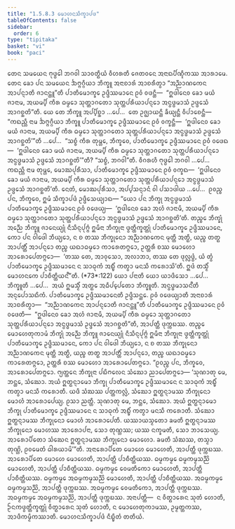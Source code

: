 ```yaml
---
title: "1.5.8.3 ᨾᩮᩣᩉᨶᩈᩥᨠ᩠ᨡᩣᨸᨴ"
tableOfContents: false
sidebar:
  order: 6
type: "tipitaka"
basket: "vi"
book: "paci"
---
```



<DynamicBreadcrumb />

<Division number="443" book="paci">

<Paragraph number="1329" book="paci">
ᨲᩮᨶ ᩈᨾᨿᩮᨶ ᨻᩩᨴ᩠ᨵᩮᩤ ᨽᨣᩅᩤ ᩈᩣᩅᨲ᩠ᨳᩥᨿᩴ ᩅᩥᩉᩁᨲᩥ ᨩᩮᨲᩅᨶᩮ ᩋᨶᩣᨳᨸᩥᨱ᩠ᨯᩥᨠᩔ ᩋᩣᩁᩣᨾᩮ. ᨲᩮᨶ ᨡᩮᩣ ᨸᨶ ᩈᨾᨿᩮᨶ ᨨᨻ᩠ᨻᨣ᩠ᨣᩥᨿᩣ ᨽᩥᨠ᩠ᨡᩪ ᩋᨶᩣᨧᩣᩁᩴ ᩋᩣᨧᩁᩥᨲ᩠ᩅᩣ “ᩋᨬ᩠ᨬᩣᨱᨠᩮᨶ ᩋᩣᨸᨶ᩠ᨶᩣᨲᩥ ᨩᩣᨶᨶ᩠ᨲᩪ”ᨲᩥ ᨸᩣᨲᩥᨾᩮᩣᨠ᩠ᨡᩮ ᩏᨴ᩠ᨴᩥᩔᨾᩣᨶᩮ ᩑᩅᩴ ᩅᨴᨶ᩠ᨲᩥ—  “ᩍᨴᩤᨶᩮᩅ ᨡᩮᩣ ᨾᨿᩴ ᨩᩣᨶᩣᨾ, ᩋᨿᨾ᩠ᨸᩥ ᨠᩥᩁ ᨵᨾ᩠ᨾᩮᩣ ᩈᩩᨲ᩠ᨲᩣᨣᨲᩮᩣ ᩈᩩᨲ᩠ᨲᨸᩁᩥᨿᩣᨸᨶ᩠ᨶᩮᩣ ᩋᨶ᩠ᩅᨴ᩠ᨵᨾᩣᩈᩴ ᩏᨴ᩠ᨴᩮᩈᩴ ᩋᩣᨣᨧ᩠ᨨᨲᩦ”ᨲᩥ.
</Paragraph>

<Paragraph number="1330" book="paci">
ᨿᩮ ᨲᩮ ᨽᩥᨠ᩠ᨡᩪ ᩋᨸ᩠ᨸᩥᨧ᩠ᨨᩣ …ᨸᩮ…  ᨲᩮ ᩏᨩ᩠ᨫᩣᨿᨶ᩠ᨲᩥ ᨡᩥᨿ᩠ᨿᨶ᩠ᨲᩥ ᩅᩥᨸᩣᨧᩮᨶ᩠ᨲᩥ—  “ᨠᨳᨬ᩠ᩉᩥ ᨶᩣᨾ ᨨᨻ᩠ᨻᨣ᩠ᨣᩥᨿᩣ ᨽᩥᨠ᩠ᨡᩪ ᨸᩣᨲᩥᨾᩮᩣᨠ᩠ᨡᩮ ᩏᨴ᩠ᨴᩥᩔᨾᩣᨶᩮ ᩑᩅᩴ ᩅᨠ᩠ᨡᨶ᩠ᨲᩥ—  ‘ᩍᨴᩤᨶᩮᩅ ᨡᩮᩣ ᨾᨿᩴ ᨩᩣᨶᩣᨾ, ᩋᨿᨾ᩠ᨸᩥ ᨠᩥᩁ ᨵᨾ᩠ᨾᩮᩣ ᩈᩩᨲ᩠ᨲᩣᨣᨲᩮᩣ ᩈᩩᨲ᩠ᨲᨸᩁᩥᨿᩣᨸᨶ᩠ᨶᩮᩣ ᩋᨶ᩠ᩅᨴ᩠ᨵᨾᩣᩈᩴ ᩏᨴ᩠ᨴᩮᩈᩴ ᩋᩣᨣᨧ᩠ᨨᨲᩦ’”ᨲᩥ …ᨸᩮ…  “ᩈᨧ᩠ᨧᩴ ᨠᩥᩁ ᨲᩩᨾ᩠ᩉᩮ, ᨽᩥᨠ᩠ᨡᩅᩮ, ᨸᩣᨲᩥᨾᩮᩣᨠ᩠ᨡᩮ ᩏᨴ᩠ᨴᩥᩔᨾᩣᨶᩮ ᩑᩅᩴ ᩅᨴᩮᨳ—  ‘ᩍᨴᩤᨶᩮᩅ ᨡᩮᩣ ᨾᨿᩴ ᨩᩣᨶᩣᨾ, ᩋᨿᨾ᩠ᨸᩥ ᨠᩥᩁ ᨵᨾ᩠ᨾᩮᩣ ᩈᩩᨲ᩠ᨲᩣᨣᨲᩮᩣ ᩈᩩᨲ᩠ᨲᨸᩁᩥᨿᩣᨸᨶ᩠ᨶᩮᩣ ᩋᨶ᩠ᩅᨴ᩠ᨵᨾᩣᩈᩴ ᩏᨴ᩠ᨴᩮᩈᩴ ᩋᩣᨣᨧ᩠ᨨᨲᩦ’”ᨲᩥ? “ᩈᨧ᩠ᨧᩴ, ᨽᨣᩅᩤ”ᨲᩥ. ᩅᩥᨣᩁᩉᩥ ᨻᩩᨴ᩠ᨵᩮᩤ ᨽᨣᩅᩤ …ᨸᩮ…  ᨠᨳᨬ᩠ᩉᩥ ᨶᩣᨾ ᨲᩩᨾ᩠ᩉᩮ, ᨾᩮᩣᨥᨸᩩᩁᩥᩈᩣ, ᨸᩣᨲᩥᨾᩮᩣᨠ᩠ᨡᩮ ᩏᨴ᩠ᨴᩥᩔᨾᩣᨶᩮ ᩑᩅᩴ ᩅᨠ᩠ᨡᨳ—  ‘ᩍᨴᩤᨶᩮᩅ ᨡᩮᩣ ᨾᨿᩴ ᨩᩣᨶᩣᨾ, ᩋᨿᨾ᩠ᨸᩥ ᨠᩥᩁ ᨵᨾ᩠ᨾᩮᩣ ᩈᩩᨲ᩠ᨲᩣᨣᨲᩮᩣ ᩈᩩᨲ᩠ᨲᨸᩁᩥᨿᩣᨸᨶ᩠ᨶᩮᩣ ᩋᨶ᩠ᩅᨴ᩠ᨵᨾᩣᩈᩴ ᩏᨴ᩠ᨴᩮᩈᩴ ᩋᩣᨣᨧ᩠ᨨᨲᩦ’ᨲᩥ. ᨶᩮᨲᩴ, ᨾᩮᩣᨥᨸᩩᩁᩥᩈᩣ, ᩋᨸ᩠ᨸᩈᨶ᩠ᨶᩣᨶᩴ ᩅᩤ ᨸᩈᩣᨴᩤᨿ …ᨸᩮ…  ᩑᩅᨬ᩠ᨧ ᨸᨶ, ᨽᩥᨠ᩠ᨡᩅᩮ, ᩍᨾᩴ ᩈᩥᨠ᩠ᨡᩣᨸᨴᩴ ᩏᨴ᩠ᨴᩥᩈᩮᨿ᩠ᨿᩣᨳ—
</Paragraph>

</Division>
<Division number="444" book="paci">

<Paragraph number="1331" book="paci">
<Emphasis>“ᨿᩮᩣ ᨸᨶ ᨽᩥᨠ᩠ᨡᩩ ᩋᨶ᩠ᩅᨴ᩠ᨵᨾᩣᩈᩴ ᨸᩣᨲᩥᨾᩮᩣᨠ᩠ᨡᩮ ᩏᨴ᩠ᨴᩥᩔᨾᩣᨶᩮ ᩑᩅᩴ ᩅᨴᩮᨿ᩠ᨿ—  ‘ᩍᨴᩤᨶᩮᩅ ᨡᩮᩣ ᩋᩉᩴ ᨩᩣᨶᩣᨾᩥ, ᩋᨿᨾ᩠ᨸᩥ ᨠᩥᩁ ᨵᨾ᩠ᨾᩮᩣ ᩈᩩᨲ᩠ᨲᩣᨣᨲᩮᩣ ᩈᩩᨲ᩠ᨲᨸᩁᩥᨿᩣᨸᨶ᩠ᨶᩮᩣ ᩋᨶ᩠ᩅᨴ᩠ᨵᨾᩣᩈᩴ ᩏᨴ᩠ᨴᩮᩈᩴ ᩋᩣᨣᨧ᩠ᨨᨲᩦ’ᨲᩥ. ᨲᨬ᩠ᨧᩮ ᨽᩥᨠ᩠ᨡᩩᩴ ᩋᨬ᩠ᨬᩮ ᨽᩥᨠ᩠ᨡᩪ ᨩᩣᨶᩮᨿ᩠ᨿᩩᩴ ᨶᩥᩈᩥᨶ᩠ᨶᨸᩩᨻ᩠ᨻᩴ ᩍᨾᩥᨶᩣ ᨽᩥᨠ᩠ᨡᩩᨶᩣ ᨴ᩠ᩅᨲ᩠ᨲᩥᨠ᩠ᨡᨲ᩠ᨲᩩᩴ ᨸᩣᨲᩥᨾᩮᩣᨠ᩠ᨡᩮ ᩏᨴ᩠ᨴᩥᩔᨾᩣᨶᩮ, ᨠᩮᩣ ᨸᨶ ᩅᩤᨴᩮᩤ ᨽᩥᨿ᩠ᨿᩮᩣ, ᨶ ᨧ ᨲᩔ ᨽᩥᨠ᩠ᨡᩩᨶᩮᩣ ᩋᨬ᩠ᨬᩣᨱᨠᩮᨶ ᨾᩩᨲ᩠ᨲᩥ ᩋᨲ᩠ᨳᩥ, ᨿᨬ᩠ᨧ ᨲᨲ᩠ᨳ ᩋᩣᨸᨲ᩠ᨲᩥᩴ ᩋᩣᨸᨶ᩠ᨶᩮᩣ ᨲᨬ᩠ᨧ ᨿᨳᩣᨵᨾ᩠ᨾᩮᩣ ᨠᩣᩁᩮᨲᨻ᩠ᨻᩮᩣ, ᩏᨲ᩠ᨲᩁᩥ ᨧᩔ ᨾᩮᩣᩉᩮᩣ ᩋᩣᩁᩮᩣᨸᩮᨲᨻ᩠ᨻᩮᩣ—  ‘ᨲᩔ ᨲᩮ, ᩋᩣᩅᩩᩈᩮᩣ, ᩋᩃᩣᨽᩣ, ᨲᩔ ᨲᩮ ᨴᩩᩃᩖᨴ᩠ᨵᩴ, ᨿᩴ ᨲ᩠ᩅᩴ ᨸᩣᨲᩥᨾᩮᩣᨠ᩠ᨡᩮ ᩏᨴ᩠ᨴᩥᩔᨾᩣᨶᩮ ᨶ ᩈᩣᨵᩩᨠᩴ ᩋᨭ᩠ᨮᩥᩴ ᨠᨲ᩠ᩅᩣ ᨾᨶᩈᩥ ᨠᩁᩮᩣᩈᩦ’ᨲᩥ. ᩍᨴᩴ ᨲᩈ᩠ᨾᩥᩴ ᨾᩮᩣᩉᨶᨠᩮ ᨸᩣᨧᩥᨲ᩠ᨲᩥᨿᨶ᩺”</Emphasis>ᨲᩥ. (*73*:<Emphasis>122</Emphasis>)
</Paragraph>

</Division>
<Division number="445" book="paci">

<Paragraph number="1332" book="paci">
<Emphasis>ᨿᩮᩣ ᨸᨶᩣ</Emphasis>ᨲᩥ ᨿᩮᩣ ᨿᩣᨴᩥᩈᩮᩣ …ᨸᩮ…  <Emphasis>ᨽᩥᨠ᩠ᨡᩪ</Emphasis>ᨲᩥ …ᨸᩮ…  ᩋᨿᩴ ᩍᨾᩈ᩠ᨾᩥᩴ ᩋᨲ᩠ᨳᩮ ᩋᨵᩥᨸ᩠ᨸᩮᨲᩮᩣ ᨽᩥᨠ᩠ᨡᩪᨲᩥ.
</Paragraph>

<Paragraph number="1333" book="paci">
<Emphasis>ᩋᨶ᩠ᩅᨴ᩠ᨵᨾᩣᩈᨶ᩺</Emphasis>ᨲᩥ ᩋᨶᩩᨸᩮᩣᩈᨳᩥᨠᩴ.
</Paragraph>

<Paragraph number="1334" book="paci">
<Emphasis>ᨸᩣᨲᩥᨾᩮᩣᨠ᩠ᨡᩮ ᩏᨴ᩠ᨴᩥᩔᨾᩣᨶᩮ</Emphasis>ᨲᩥ ᩏᨴ᩠ᨴᩥᩈᨶ᩠ᨲᩮ.
</Paragraph>

<Paragraph number="1335" book="paci">
<Emphasis>ᩑᩅᩴ ᩅᨴᩮᨿ᩠ᨿᩣ</Emphasis>ᨲᩥ ᩋᨶᩣᨧᩣᩁᩴ ᩋᩣᨧᩁᩥᨲ᩠ᩅᩣ—  “ᩋᨬ᩠ᨬᩣᨱᨠᩮᨶ ᩋᩣᨸᨶ᩠ᨶᩮᩣᨲᩥ ᨩᩣᨶᨶ᩠ᨲᩪ”ᨲᩥ ᨸᩣᨲᩥᨾᩮᩣᨠ᩠ᨡᩮ ᩏᨴ᩠ᨴᩥᩔᨾᩣᨶᩮ ᩑᩅᩴ ᩅᨴᩮᨲᩥ—  “ᩍᨴᩤᨶᩮᩅ ᨡᩮᩣ ᩋᩉᩴ ᨩᩣᨶᩣᨾᩥ, ᩋᨿᨾ᩠ᨸᩥ ᨠᩥᩁ ᨵᨾ᩠ᨾᩮᩣ ᩈᩩᨲ᩠ᨲᩣᨣᨲᩮᩣ ᩈᩩᨲ᩠ᨲᨸᩁᩥᨿᩣᨸᨶ᩠ᨶᩮᩣ ᩋᨶ᩠ᩅᨴ᩠ᨵᨾᩣᩈᩴ ᩏᨴ᩠ᨴᩮᩈᩴ ᩋᩣᨣᨧ᩠ᨨᨲᩦ”ᨲᩥ, ᩋᩣᨸᨲ᩠ᨲᩥ ᨴᩩᨠ᩠ᨠᨭᩔ.
</Paragraph>

<Paragraph number="1336" book="paci">
ᨲᨬ᩠ᨧᩮ ᨾᩮᩣᩉᩮᨲᩩᨠᩣᨾᩴ ᨽᩥᨠ᩠ᨡᩩᩴ ᩋᨬ᩠ᨬᩮ ᨽᩥᨠ᩠ᨡᩪ ᨩᩣᨶᩮᨿ᩠ᨿᩩᩴ ᨶᩥᩈᩥᨶ᩠ᨶᨸᩩᨻ᩠ᨻᩴ ᩍᨾᩥᨶᩣ ᨽᩥᨠ᩠ᨡᩩᨶᩣ ᨴ᩠ᩅᨲ᩠ᨲᩥᨠ᩠ᨡᨲ᩠ᨲᩩᩴ ᨸᩣᨲᩥᨾᩮᩣᨠ᩠ᨡᩮ ᩏᨴ᩠ᨴᩥᩔᨾᩣᨶᩮ, ᨠᩮᩣ ᨸᨶ ᩅᩤᨴᩮᩤ ᨽᩥᨿ᩠ᨿᩮᩣ, ᨶ ᨧ ᨲᩔ ᨽᩥᨠ᩠ᨡᩩᨶᩮᩣ ᩋᨬ᩠ᨬᩣᨱᨠᩮᨶ ᨾᩩᨲ᩠ᨲᩥ ᩋᨲ᩠ᨳᩥ, ᨿᨬ᩠ᨧ ᨲᨲ᩠ᨳ ᩋᩣᨸᨲ᩠ᨲᩥᩴ ᩋᩣᨸᨶ᩠ᨶᩮᩣ, ᨲᨬ᩠ᨧ ᨿᨳᩣᨵᨾ᩠ᨾᩮᩣ ᨠᩣᩁᩮᨲᨻ᩠ᨻᩮᩣ, ᩏᨲ᩠ᨲᩁᩥ ᨧᩔ ᨾᩮᩣᩉᩮᩣ ᩋᩣᩁᩮᩣᨸᩮᨲᨻ᩠ᨻᩮᩣ. “ᩑᩅᨬ᩠ᨧ ᨸᨶ, ᨽᩥᨠ᩠ᨡᩅᩮ, ᩋᩣᩁᩮᩣᨸᩮᨲᨻ᩠ᨻᩮᩣ. ᨻ᩠ᨿᨲ᩠ᨲᩮᨶ ᨽᩥᨠ᩠ᨡᩩᨶᩣ ᨸᨭᩥᨻᩃᩮᨶ ᩈᩴᨥᩮᩣ ᨬᩣᨸᩮᨲᨻ᩠ᨻᩮᩣ—
</Paragraph>

</Division>
<Division number="446" book="paci">

<Paragraph number="1337" book="paci">
‘ᩈᩩᨱᩣᨲᩩ ᨾᩮ, ᨽᨶ᩠ᨲᩮ, ᩈᩴᨥᩮᩣ. ᩋᨿᩴ ᩍᨲ᩠ᨳᨶ᩠ᨶᩣᨾᩮᩣ ᨽᩥᨠ᩠ᨡᩩ ᨸᩣᨲᩥᨾᩮᩣᨠ᩠ᨡᩮ ᩏᨴ᩠ᨴᩥᩔᨾᩣᨶᩮ ᨶ ᩈᩣᨵᩩᨠᩴ ᩋᨭ᩠ᨮᩥᩴ ᨠᨲ᩠ᩅᩣ ᨾᨶᩈᩥ ᨠᩁᩮᩣᨲᩥ. ᨿᨴᩥ ᩈᩴᨥᩔ ᨸᨲ᩠ᨲᨠᩃᩖᩴ, ᩈᩴᨥᩮᩣ ᩍᨲ᩠ᨳᨶ᩠ᨶᩣᨾᩔ ᨽᩥᨠ᩠ᨡᩩᨶᩮᩣ ᨾᩮᩣᩉᩴ ᩋᩣᩁᩮᩣᨸᩮᨿ᩠ᨿ. ᩑᩈᩣ ᨬᨲ᩠ᨲᩥ.
</Paragraph>

<Paragraph number="1338" book="paci">
ᩈᩩᨱᩣᨲᩩ ᨾᩮ, ᨽᨶ᩠ᨲᩮ, ᩈᩴᨥᩮᩣ. ᩋᨿᩴ ᩍᨲ᩠ᨳᨶ᩠ᨶᩣᨾᩮᩣ ᨽᩥᨠ᩠ᨡᩩ ᨸᩣᨲᩥᨾᩮᩣᨠ᩠ᨡᩮ ᩏᨴ᩠ᨴᩥᩔᨾᩣᨶᩮ ᨶ ᩈᩣᨵᩩᨠᩴ ᩋᨭ᩠ᨮᩥᩴ ᨠᨲ᩠ᩅᩣ ᨾᨶᩈᩥ ᨠᩁᩮᩣᨲᩥ. ᩈᩴᨥᩮᩣ ᩍᨲ᩠ᨳᨶ᩠ᨶᩣᨾᩔ ᨽᩥᨠ᩠ᨡᩩᨶᩮᩣ ᨾᩮᩣᩉᩴ ᩋᩣᩁᩮᩣᨸᩮᨲᩥ. ᨿᩔᩣᨿᩈ᩠ᨾᨲᩮᩣ ᨡᨾᨲᩥ ᩍᨲ᩠ᨳᨶ᩠ᨶᩣᨾᩔ ᨽᩥᨠ᩠ᨡᩩᨶᩮᩣ ᨾᩮᩣᩉᩔ ᩋᩣᩁᩮᩣᨸᨶᩣ, ᩈᩮᩣ ᨲᩩᨱ᩠ᩉᩔ; ᨿᩔ ᨶᨠ᩠ᨡᨾᨲᩥ, ᩈᩮᩣ ᨽᩣᩈᩮᨿ᩠ᨿ.
</Paragraph>

<Paragraph number="1339" book="paci">
ᩋᩣᩁᩮᩣᨸᩥᨲᩮᩣ ᩈᩴᨥᩮᨶ ᩍᨲ᩠ᨳᨶ᩠ᨶᩣᨾᩔ ᨽᩥᨠ᩠ᨡᩩᨶᩮᩣ ᨾᩮᩣᩉᩮᩣ. ᨡᨾᨲᩥ ᩈᩴᨥᩔ, ᨲᩈ᩠ᨾᩣ ᨲᩩᨱ᩠ᩉᩦ, ᩑᩅᨾᩮᨲᩴ ᨵᩤᩁᨿᩣᨾᩦ’”ᨲᩥ.
</Paragraph>

<Paragraph number="1340" book="paci">
ᩋᨶᩣᩁᩮᩣᨸᩥᨲᩮ ᨾᩮᩣᩉᩮ ᨾᩮᩣᩉᩮᨲᩥ, ᩋᩣᨸᨲ᩠ᨲᩥ ᨴᩩᨠ᩠ᨠᨭᩔ. ᩋᩣᩁᩮᩣᨸᩥᨲᩮ ᨾᩮᩣᩉᩮ ᨾᩮᩣᩉᩮᨲᩥ, ᩋᩣᨸᨲ᩠ᨲᩥ ᨸᩣᨧᩥᨲ᩠ᨲᩥᨿᩔ.
</Paragraph>

</Division>
<Division number="447" book="paci">

<Paragraph number="1341" book="paci">
ᨵᨾ᩠ᨾᨠᨾ᩠ᨾᩮ ᨵᨾ᩠ᨾᨠᨾ᩠ᨾᩈᨬ᩠ᨬᩦ ᨾᩮᩣᩉᩮᨲᩥ, ᩋᩣᨸᨲ᩠ᨲᩥ ᨸᩣᨧᩥᨲ᩠ᨲᩥᨿᩔ. ᨵᨾ᩠ᨾᨠᨾ᩠ᨾᩮ ᩅᩮᨾᨲᩥᨠᩮᩣ ᨾᩮᩣᩉᩮᨲᩥ, ᩋᩣᨸᨲ᩠ᨲᩥ ᨸᩣᨧᩥᨲ᩠ᨲᩥᨿᩔ. ᨵᨾ᩠ᨾᨠᨾ᩠ᨾᩮ ᩋᨵᨾ᩠ᨾᨠᨾ᩠ᨾᩈᨬ᩠ᨬᩦ ᨾᩮᩣᩉᩮᨲᩥ, ᩋᩣᨸᨲ᩠ᨲᩥ ᨸᩣᨧᩥᨲ᩠ᨲᩥᨿᩔ.
</Paragraph>

<Paragraph number="1342" book="paci">
ᩋᨵᨾ᩠ᨾᨠᨾ᩠ᨾᩮ ᨵᨾ᩠ᨾᨠᨾ᩠ᨾᩈᨬ᩠ᨬᩦ, ᩋᩣᨸᨲ᩠ᨲᩥ ᨴᩩᨠ᩠ᨠᨭᩔ. ᩋᨵᨾ᩠ᨾᨠᨾ᩠ᨾᩮ ᩅᩮᨾᨲᩥᨠᩮᩣ, ᩋᩣᨸᨲ᩠ᨲᩥ ᨴᩩᨠ᩠ᨠᨭᩔ. ᩋᨵᨾ᩠ᨾᨠᨾ᩠ᨾᩮ ᩋᨵᨾ᩠ᨾᨠᨾ᩠ᨾᩈᨬ᩠ᨬᩦ, ᩋᩣᨸᨲ᩠ᨲᩥ ᨴᩩᨠ᩠ᨠᨭᩔ.
</Paragraph>

</Division>
<Division number="448" book="paci">

<Paragraph number="1343" book="paci">
ᩋᨶᩣᨸᨲ᩠ᨲᩥ—  ᨶ ᩅᩥᨲ᩠ᨳᩣᩁᩮᨶ ᩈᩩᨲᩴ ᩉᩮᩣᨲᩥ, ᩐᨶᨠᨴ᩠ᩅᨲ᩠ᨲᩥᨠ᩠ᨡᨲ᩠ᨲᩩᩴ ᩅᩥᨲ᩠ᨳᩣᩁᩮᨶ ᩈᩩᨲᩴ ᩉᩮᩣᨲᩥ, ᨶ ᨾᩮᩣᩉᩮᨲᩩᨠᩣᨾᩔ, ᩏᨾ᩠ᨾᨲ᩠ᨲᨠᩔ, ᩋᩣᨴᩥᨠᨾ᩠ᨾᩥᨠᩔᩣᨲᩥ.

</Paragraph>
</Division>

<Paragraph number="1344" type="center" book="paci">
ᨾᩮᩣᩉᨶᩈᩥᨠ᩠ᨡᩣᨸᨴᩴ ᨶᩥᨭ᩠ᨮᩥᨲᩴ ᨲᨲᩥᨿᩴ.
</Paragraph>